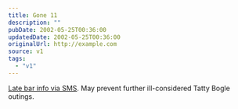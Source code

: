 ```yaml
---
title: Gone 11
description: ""
pubDate: 2002-05-25T00:36:00
updatedDate: 2002-05-25T00:36:00
originalUrl: http://example.com
source: v1
tags:
  - "v1"
---
```


[Late bar info via SMS][1]. May prevent further ill-considered Tatty Bogle outings.

[1]: http://www.liquid-life.com/gone11/instructions.htm "Liquid Life's late bar SMS information service, Gone 11"
